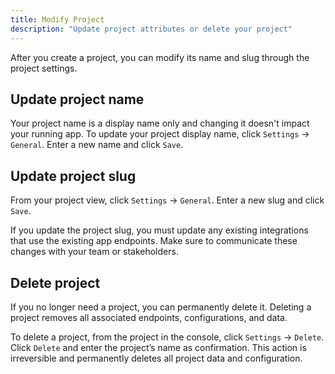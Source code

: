 ```yaml
---
title: Modify Project
description: "Update project attributes or delete your project"
---
```


After you create a project, you can modify its name and slug through the project settings.

## Update project name

Your project name is a display name only and changing it doesn't impact your running app. To update your project display name, click `Settings` → `General`. Enter a new name and click `Save`.

## Update project slug

From your project view, click `Settings` → `General`. Enter a new slug and click `Save`.

<Warning>
  If you update the project slug, you must update any existing integrations that
  use the existing app endpoints. Make sure to communicate these changes with
  your team or stakeholders.
</Warning>

## Delete project

If you no longer need a project, you can permanently delete it. Deleting a project removes all associated endpoints, configurations, and data.

To delete a project, from the project in the console, click `Settings` → `Delete`. Click `Delete` and enter the project’s name as confirmation. This action is irreversible and permanently deletes all project data and configuration.
